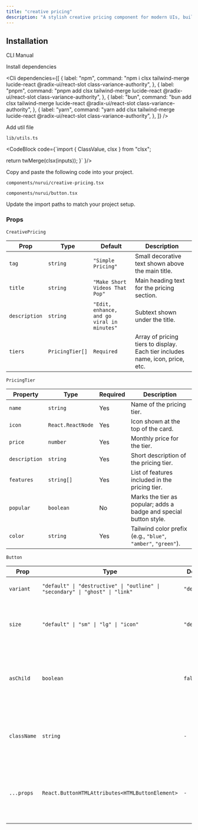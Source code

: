 ```yaml
---
title: "creative pricing"
description: "A stylish creative pricing component for modern UIs, built with accessibility and animation in mind."
---
```


<ComponentPreview componentName="creativePricing" />

## Installation

<Tabs defaultValue="cli">

<TabsList>
  <TabsTrigger value="cli">CLI</TabsTrigger>
  <TabsTrigger value="manual">Manual</TabsTrigger>
</TabsList>

<TabsContent value="cli">
  <Cli />
</TabsContent>

<TabsContent value="manual">

<Steps>

<Step>Install dependencies</Step>

<Cli
  dependencies={[
    {
      label: "npm",
      command: "npm i clsx tailwind-merge lucide-react @radix-ui/react-slot class-variance-authority",
    },
    {
      label: "pnpm",
      command: "pnpm add clsx tailwind-merge lucide-react @radix-ui/react-slot class-variance-authority",
    },
    {
      label: "bun",
      command: "bun add clsx tailwind-merge lucide-react @radix-ui/react-slot class-variance-authority",
    },
    {
      label: "yarn",
      command: "yarn add clsx tailwind-merge lucide-react @radix-ui/react-slot class-variance-authority",
    },
  ]}
/>

<Step>Add util file</Step>

`lib/utils.ts`

<CodeBlock 
code={`import { ClassValue, clsx } from "clsx";

  return twMerge(clsx(inputs));
}`
}/>

<Step>Copy and paste the following code into your project.</Step>

`components/nurui/creative-pricing.tsx`

<CodeBlock componentName="creativePricing" fileName="creative-pricing" />

`components/nurui/button.tsx`

<CodeBlock componentName="creativePricing" fileName="button" />

<Step>Update the import paths to match your project setup.</Step>
   
</Steps>

</TabsContent>

</Tabs>

### Props

`CreativePricing`

| Prop          | Type            | Default                                    | Description                                                                   |
| ------------- | --------------- | ------------------------------------------ | ----------------------------------------------------------------------------- |
| `tag`         | `string`        | `"Simple Pricing"`                         | Small decorative text shown above the main title.                             |
| `title`       | `string`        | `"Make Short Videos That Pop"`             | Main heading text for the pricing section.                                    |
| `description` | `string`        | `"Edit, enhance, and go viral in minutes"` | Subtext shown under the title.                                                |
| `tiers`       | `PricingTier[]` | `Required`                                 | Array of pricing tiers to display. Each tier includes name, icon, price, etc. |

`PricingTier`

| Property      | Type              | Required | Description                                                       |
| ------------- | ----------------- | -------- | ----------------------------------------------------------------- |
| `name`        | `string`          | Yes      | Name of the pricing tier.                                         |
| `icon`        | `React.ReactNode` | Yes      | Icon shown at the top of the card.                                |
| `price`       | `number`          | Yes      | Monthly price for the tier.                                       |
| `description` | `string`          | Yes      | Short description of the pricing tier.                            |
| `features`    | `string[]`        | Yes      | List of features included in the pricing tier.                    |
| `popular`     | `boolean`         | No       | Marks the tier as popular; adds a badge and special button style. |
| `color`       | `string`          | Yes      | Tailwind color prefix (e.g., `"blue"`, `"amber"`, `"green"`).     |

`Button`

| Prop        | Type                                                                          | Default     | Description                                                                  |
| ----------- | ----------------------------------------------------------------------------- | ----------- | ---------------------------------------------------------------------------- |
| `variant`   | `"default" \| "destructive" \| "outline" \| "secondary" \| "ghost" \| "link"` | `"default"` | Visual style of the button.                                                  |
| `size`      | `"default" \| "sm" \| "lg" \| "icon"`                                         | `"default"` | Controls button height, padding, and border radius.                          |
| `asChild`   | `boolean`                                                                     | `false`     | If `true`, renders using `<Slot />` for passing custom elements as children. |
| `className` | `string`                                                                      | `-`         | Additional Tailwind classes to override or extend default styles.            |
| `...props`  | `React.ButtonHTMLAttributes<HTMLButtonElement>`                               | `-`         | All standard HTML `<button>` attributes like `onClick`, `type`, `disabled`.  |
